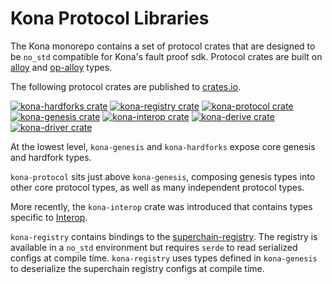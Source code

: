 # Kona Protocol Libraries

The Kona monorepo contains a set of protocol crates that are designed
to be `no_std` compatible for Kona's fault proof sdk. Protocol crates
are built on [alloy][alloy] and [op-alloy][op-alloy] types.

The following protocol crates are published to [crates.io][crates].

<div style={{display: 'flex', gap: '8px', flexWrap: 'wrap'}}>
  <a href="https://crates.io/crates/kona-hardforks"><img src="https://img.shields.io/crates/v/kona-hardforks.svg?label=kona-hardforks" alt="kona-hardforks crate" /></a>
  <a href="https://crates.io/crates/kona-registry"><img src="https://img.shields.io/crates/v/kona-registry.svg?label=kona-registry" alt="kona-registry crate" /></a>
  <a href="https://crates.io/crates/kona-protocol"><img src="https://img.shields.io/crates/v/kona-protocol.svg?label=kona-protocol" alt="kona-protocol crate" /></a>
  <a href="https://crates.io/crates/kona-genesis"><img src="https://img.shields.io/crates/v/kona-genesis.svg?label=kona-genesis" alt="kona-genesis crate" /></a>
  <a href="https://crates.io/crates/kona-interop"><img src="https://img.shields.io/crates/v/kona-interop.svg?label=kona-interop" alt="kona-interop crate" /></a>
  <a href="https://crates.io/crates/kona-derive"><img src="https://img.shields.io/crates/v/kona-derive.svg?label=kona-derive" alt="kona-derive crate" /></a>
  <a href="https://crates.io/crates/kona-driver"><img src="https://img.shields.io/crates/v/kona-driver.svg?label=kona-driver" alt="kona-driver crate" /></a>
</div>

At the lowest level, `kona-genesis` and `kona-hardforks` expose
core genesis and hardfork types.

`kona-protocol` sits just above `kona-genesis`, composing genesis types
into other core protocol types, as well as many independent protocol types.

More recently, the `kona-interop` crate was introduced that contains types
specific to [Interop][interop].

`kona-registry` contains bindings to the [superchain-registry][scr].
The registry is available in a `no_std` environment
but requires `serde` to read serialized configs at compile time. `kona-registry` uses
types defined in `kona-genesis` to deserialize the superchain registry configs at compile time.


[crates]: https://crates.io
[alloy]: https://github.com/alloy-rs/alloy
[op-alloy]: https://github.com/alloy-rs/op-alloy
[interop]: https://specs.optimism.io/interop/overview.html
[scr]: https://github.com/ethereum-optimism/superchain-registry

